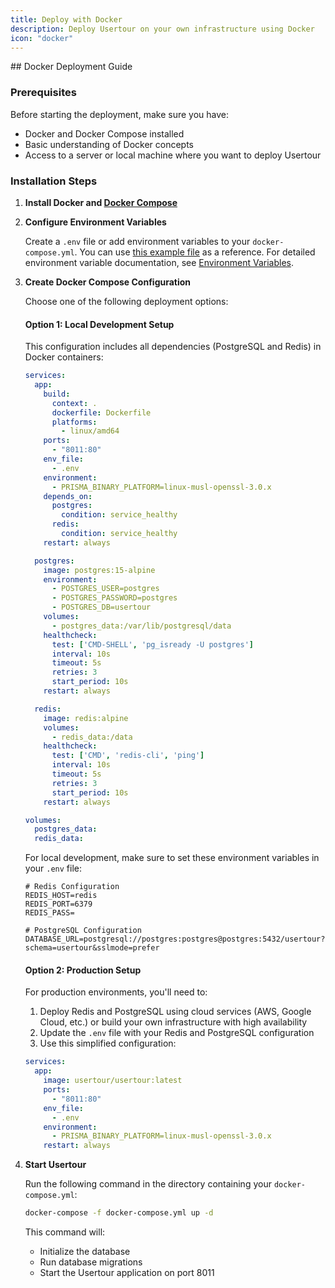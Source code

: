 ```yaml
---
title: Deploy with Docker
description: Deploy Usertour on your own infrastructure using Docker
icon: "docker"
---
```



<DeploymentRecommendations />
## Docker Deployment Guide

### Prerequisites

Before starting the deployment, make sure you have:

* Docker and Docker Compose installed
* Basic understanding of Docker concepts
* Access to a server or local machine where you want to deploy Usertour

### Installation Steps

1. **Install Docker and [Docker Compose](https://docs.docker.com/compose/install/)**

2. **Configure Environment Variables**

   Create a `.env` file or add environment variables to your `docker-compose.yml`. You can use [this example file](https://github.com/usertour/usertour/blob/main/.env.example) as a reference. For detailed environment variable documentation, see [Environment Variables](/open-source/env).

3. **Create Docker Compose Configuration**

   Choose one of the following deployment options:

   #### Option 1: Local Development Setup
   This configuration includes all dependencies (PostgreSQL and Redis) in Docker containers:

   ```yaml
   services:
     app:
       build:
         context: .
         dockerfile: Dockerfile
         platforms:
           - linux/amd64
       ports:
         - "8011:80"
       env_file:
         - .env
       environment:
         - PRISMA_BINARY_PLATFORM=linux-musl-openssl-3.0.x
       depends_on:
         postgres:
           condition: service_healthy
         redis:
           condition: service_healthy
       restart: always

     postgres:
       image: postgres:15-alpine
       environment:
         - POSTGRES_USER=postgres
         - POSTGRES_PASSWORD=postgres
         - POSTGRES_DB=usertour
       volumes:
         - postgres_data:/var/lib/postgresql/data
       healthcheck:
         test: ['CMD-SHELL', 'pg_isready -U postgres']
         interval: 10s
         timeout: 5s
         retries: 3
         start_period: 10s
       restart: always

     redis:
       image: redis:alpine
       volumes:
         - redis_data:/data
       healthcheck:
         test: ['CMD', 'redis-cli', 'ping']
         interval: 10s
         timeout: 5s
         retries: 3
         start_period: 10s
       restart: always

   volumes:
     postgres_data:
     redis_data:
   ```

   For local development, make sure to set these environment variables in your `.env` file:

   ```env
   # Redis Configuration
   REDIS_HOST=redis
   REDIS_PORT=6379
   REDIS_PASS=

   # PostgreSQL Configuration
   DATABASE_URL=postgresql://postgres:postgres@postgres:5432/usertour?schema=usertour&sslmode=prefer
   ```

   #### Option 2: Production Setup
   For production environments, you'll need to:
   1. Deploy Redis and PostgreSQL using cloud services (AWS, Google Cloud, etc.) or build your own infrastructure with high availability
   2. Update the `.env` file with your Redis and PostgreSQL configuration
   3. Use this simplified configuration:

   ```yaml
   services:
     app:
       image: usertour/usertour:latest
       ports:
         - "8011:80"
       env_file:
         - .env
       environment:
         - PRISMA_BINARY_PLATFORM=linux-musl-openssl-3.0.x
       restart: always
   ```

4. **Start Usertour**

   Run the following command in the directory containing your `docker-compose.yml`:

   ```bash
   docker-compose -f docker-compose.yml up -d
   ```

   This command will:
   * Initialize the database
   * Run database migrations
   * Start the Usertour application on port 8011

<DeploymentNextSteps />